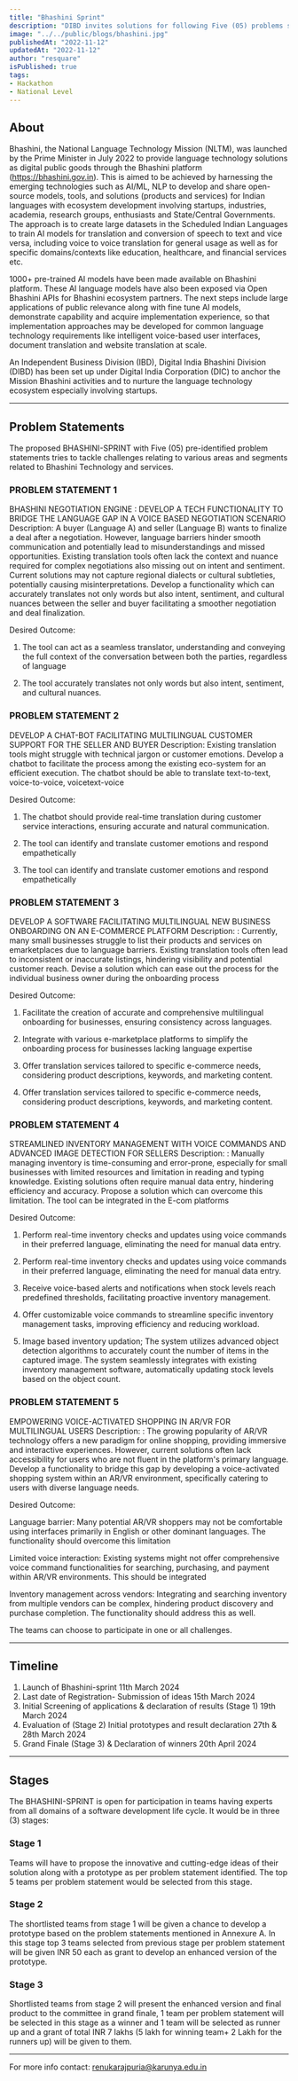 ```yaml
---
title: "Bhashini Sprint"
description: "DIBD invites solutions for following Five (05) problems statements in NLP domain to evolve an effective and indigenous solution(s) to language specific problems"
image: "../../public/blogs/bhashini.jpg"
publishedAt: "2022-11-12"
updatedAt: "2022-11-12"
author: "resquare"
isPublished: true
tags:
- Hackathon
- National Level
---
```


## About

Bhashini, the National Language Technology Mission (NLTM), was launched by the Prime Minister in July 2022 to provide language technology solutions as digital public goods through the Bhashini platform (https://bhashini.gov.in). This is aimed to be achieved by harnessing the emerging technologies such as AI/ML, NLP to develop and share open-source models, tools, and solutions (products and services) for Indian languages with ecosystem development involving startups, industries, academia, research groups, enthusiasts and State/Central Governments. The approach is to create large datasets in the Scheduled Indian Languages to train AI models for translation and conversion of speech to text and vice versa, including voice to voice translation for general usage as well as for specific domains/contexts like education, healthcare, and financial services etc.

1000+ pre-trained AI models have been made available on Bhashini platform. These AI language models have also been exposed via Open Bhashini APIs for Bhashini ecosystem partners. The next steps include large applications of public relevance along with fine tune AI models, demonstrate capability and acquire implementation experience, so that implementation approaches may be developed for common language technology requirements like intelligent voice-based user interfaces, document translation and website translation at scale.

An Independent Business Division (IBD), Digital India Bhashini Division (DIBD) has been set up under Digital India Corporation (DIC) to anchor the Mission Bhashini activities and to nurture the language technology ecosystem especially involving startups.

---

## Problem Statements

The proposed BHASHINI-SPRINT with Five (05) pre-identified problem statements tries to tackle challenges relating to various areas and segments related to Bhashini Technology and services.

### PROBLEM STATEMENT 1 
BHASHINI NEGOTIATION ENGINE : DEVELOP A TECH FUNCTIONALITY TO BRIDGE THE LANGUAGE GAP IN A VOICE BASED NEGOTIATION SCENARIO
Description: A buyer (Language A) and seller (Language B) wants to finalize a deal after a negotiation. However, language barriers hinder smooth communication and potentially lead to misunderstandings and missed opportunities. Existing translation tools often lack the context and nuance required for complex negotiations also missing out on intent and sentiment. Current solutions may not capture regional dialects or cultural subtleties, potentially causing misinterpretations. Develop a functionality which can accurately translates not only words but also intent, sentiment, and cultural nuances between the seller and buyer facilitating a smoother negotiation and deal finalization.

Desired Outcome:

1. The tool can act as a seamless translator, understanding and conveying the full context of the conversation between both the parties, regardless of language

2. The tool accurately translates not only words but also intent, sentiment, and cultural nuances.

### PROBLEM STATEMENT 2
DEVELOP A CHAT-BOT FACILITATING MULTILINGUAL CUSTOMER SUPPORT FOR THE SELLER AND BUYER
Description: Existing translation tools might struggle with technical jargon or customer emotions. Develop a chatbot to facilitate the process among the existing eco-system for an efficient execution. The chatbot should be able to translate text-to-text, voice-to-voice, voicetext-voice

Desired Outcome:

1. The chatbot should provide real-time translation during customer service interactions, ensuring accurate and natural communication.

2. The tool can identify and translate customer emotions and respond empathetically

3. The tool can identify and translate customer emotions and respond empathetically

### PROBLEM STATEMENT 3
DEVELOP A SOFTWARE FACILITATING MULTILINGUAL NEW BUSINESS ONBOARDING ON AN E-COMMERCE PLATFORM
Description: : Currently, many small businesses struggle to list their products and services on emarketplaces due to language barriers. Existing translation tools often lead to inconsistent or inaccurate listings, hindering visibility and potential customer reach. Devise a solution which can ease out the process for the individual business owner during the onboarding process

Desired Outcome:

1. Facilitate the creation of accurate and comprehensive multilingual onboarding for businesses, ensuring consistency across languages.

2. Integrate with various e-marketplace platforms to simplify the onboarding process for businesses lacking language expertise

3. Offer translation services tailored to specific e-commerce needs, considering product descriptions, keywords, and marketing content.

4. Offer translation services tailored to specific e-commerce needs, considering product descriptions, keywords, and marketing content.

### PROBLEM STATEMENT 4
STREAMLINED INVENTORY MANAGEMENT WITH VOICE COMMANDS AND ADVANCED IMAGE DETECTION FOR SELLERS
Description: : Manually managing inventory is time-consuming and error-prone, especially for small businesses with limited resources and limitation in reading and typing knowledge. Existing solutions often require manual data entry, hindering efficiency and accuracy. Propose a solution which can overcome this limitation. The tool can be integrated in the E-com platforms

Desired Outcome:

1. Perform real-time inventory checks and updates using voice commands in their preferred language, eliminating the need for manual data entry.

2. Perform real-time inventory checks and updates using voice commands in their preferred language, eliminating the need for manual data entry.

3. Receive voice-based alerts and notifications when stock levels reach predefined thresholds, facilitating proactive inventory management.

4. Offer customizable voice commands to streamline specific inventory management tasks, improving efficiency and reducing workload.

5. Image based inventory updation; The system utilizes advanced object detection algorithms to accurately count the number of items in the captured image. The system seamlessly integrates with existing inventory management software, automatically updating stock levels based on the object count.

### PROBLEM STATEMENT 5
EMPOWERING VOICE-ACTIVATED SHOPPING IN AR/VR FOR MULTILINGUAL USERS
Description: : The growing popularity of AR/VR technology offers a new paradigm for online shopping, providing immersive and interactive experiences. However, current solutions often lack accessibility for users who are not fluent in the platform's primary language. Develop a functionality to bridge this gap by developing a voice-activated shopping system within an AR/VR environment, specifically catering to users with diverse language needs.

Desired Outcome:

Language barrier: Many potential AR/VR shoppers may not be comfortable using interfaces primarily in English or other dominant languages. The functionality should overcome this limitation

Limited voice interaction: Existing systems might not offer comprehensive voice command functionalities for searching, purchasing, and payment within AR/VR environments. This should be integrated

Inventory management across vendors: Integrating and searching inventory from multiple vendors can be complex, hindering product discovery and purchase completion. The functionality should address this as well.

The teams can choose to participate in one or all challenges.

---

## Timeline

1.	Launch of Bhashini-sprint	11th March 2024
2.	Last date of Registration- Submission of ideas	15th March 2024
3.	Initial Screening of applications & declaration of results (Stage 1)	19th March 2024
4.	Evaluation of (Stage 2) Initial prototypes and result declaration	27th & 28th March 2024
5.	Grand Finale (Stage 3) & Declaration of winners	20th April 2024

---

## Stages

The BHASHINI-SPRINT is open for participation in teams having experts from all domains of a software development life cycle. It would be in three (3) stages:

### Stage 1
Teams will have to propose the innovative and cutting-edge ideas of their solution along with a prototype as per problem statement identified. The top 5 teams per problem statement would be selected from this stage.

### Stage 2
The shortlisted teams from stage 1 will be given a chance to develop a prototype based on the problem statements mentioned in Annexure A. In this stage top 3 teams selected from previous stage per problem statement will be given INR 50 each as grant to develop an enhanced version of the prototype.

### Stage 3
Shortlisted teams from stage 2 will present the enhanced version and final product to the committee in grand finale, 1 team per problem statement will be selected in this stage as a winner and 1 team will be selected as runner up and a grant of total INR 7 lakhs (5 lakh for winning team+ 2 Lakh for the runners up) will be given to them.

---

For more info contact: renukarajpuria@karunya.edu.in
